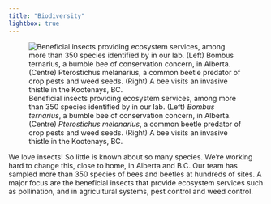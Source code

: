 ```yaml
---
title: "Biodiversity"         
lightbox: true 
---
```


![Beneficial insects providing ecosystem services, among more than 350 species identified by in our lab. (Left) *Bombus ternarius*, a bumble bee of conservation concern, in Alberta. (Centre) *Pterostichus melanarius*, a common beetle predator of crop pests and weed seeds. (Right) A bee visits an invasive thistle in the Kootenays, BC.](images/biodiversity_montage.png)

We love insects! So little is known about so many species. We're working hard to change this, close to home, in Alberta and B.C. Our team has sampled more than 350 species of bees and beetles at hundreds of sites. A major focus are the beneficial insects that provide ecosystem services such as pollination, and in agricultural systems, pest control and weed control.
